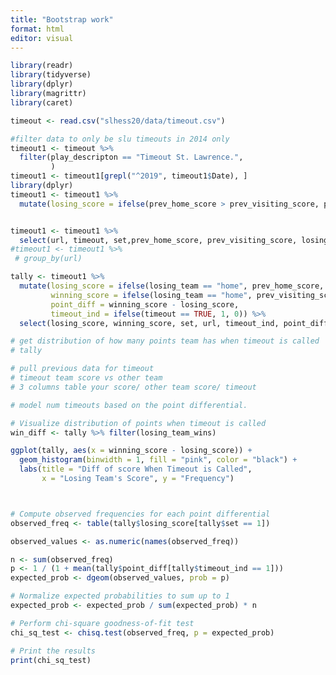 ```yaml
---
title: "Bootstrap work"
format: html
editor: visual
---
```


```r
library(readr)
library(tidyverse)
library(dplyr)
library(magrittr)
library(caret)

timeout <- read.csv("slhess20/data/timeout.csv")
```

```r
#filter data to only be slu timeouts in 2014 only
timeout1 <- timeout %>% 
  filter(play_descripton == "Timeout St. Lawrence.", 
         ) 
timeout1 <- timeout1[grepl("^2019", timeout1$Date), ]
library(dplyr)
timeout1 <- timeout1 %>% 
  mutate(losing_score = ifelse(prev_home_score > prev_visiting_score, prev_visiting_score, prev_home_score))


timeout1 <- timeout1 %>% 
  select(url, timeout, set,prev_home_score, prev_visiting_score, losing_score, losing_team, set_winner, losing_team_wins)
#timeout1 <- timeout1 %>% 
 # group_by(url)

tally <- timeout1 %>% 
  mutate(losing_score = ifelse(losing_team == "home", prev_home_score, prev_visiting_score), 
         winning_score = ifelse(losing_team == "home", prev_visiting_score, prev_home_score),
         point_diff = winning_score - losing_score,
         timeout_ind = ifelse(timeout == TRUE, 1, 0)) %>% 
  select(losing_score, winning_score, set, url, timeout_ind, point_diff, losing_team_wins)

# get distribution of how many points team has when timeout is called
# tally 

# pull previous data for timeout
# timeout team score vs other team 
# 3 columns table your score/ other team score/ timeout

# model num timeouts based on the point differential.

```

```r
# Visualize distribution of points when timeout is called
win_diff <- tally %>% filter(losing_team_wins)

ggplot(tally, aes(x = winning_score - losing_score)) +
  geom_histogram(binwidth = 1, fill = "pink", color = "black") +
  labs(title = "Diff of score When Timeout is Called",
       x = "Losing Team's Score", y = "Frequency")




```

```r
# Compute observed frequencies for each point differential
observed_freq <- table(tally$losing_score[tally$set == 1])

observed_values <- as.numeric(names(observed_freq))

n <- sum(observed_freq)
p <- 1 / (1 + mean(tally$point_diff[tally$timeout_ind == 1]))
expected_prob <- dgeom(observed_values, prob = p)

# Normalize expected probabilities to sum up to 1
expected_prob <- expected_prob / sum(expected_prob) * n

# Perform chi-square goodness-of-fit test
chi_sq_test <- chisq.test(observed_freq, p = expected_prob)

# Print the results
print(chi_sq_test)


```

